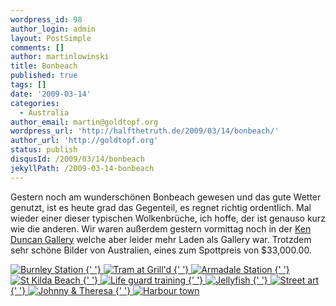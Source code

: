 ```yaml
---
wordpress_id: 98
author_login: admin
layout: PostSimple
comments: []
author: martinlowinski
title: Bonbeach
published: true
tags: []
date: '2009-03-14'
categories:
  - Australia
author_email: martin@goldtopf.org
wordpress_url: 'http://halfthetruth.de/2009/03/14/bonbeach/'
author_url: 'http://goldtopf.org'
status: publish
disqusId: /2009/03/14/bonbeach
jekyllPath: /2009-03-14-bonbeach
---
```


Gestern noch am wundersch&ouml;nen Bonbeach gewesen und das gute Wetter genutzt, ist es heute grad das Gegenteil, es regnet richtig ordentlich. Mal wieder einer dieser typischen Wolkenbr&uuml;che, ich hoffe, der ist genauso kurz wie die anderen.
Wir waren au&szlig;erdem gestern vormittag noch in der <a href="http://www.kenduncan.com/">Ken Duncan Gallery</a> welche aber leider mehr Laden als Gallery war. Trotzdem sehr sch&ouml;ne Bilder von Australien, eines zum Spottpreis von $33,000.00.

<div class="flickrset">
  <a
    title="Burnley Station"
    rel="lightbox[Australia]"
    href="http://farm4.static.flickr.com/3457/3406722538_f75cfe6ace.jpg"
  >
    <img src="//farm4.static.flickr.com/3457/3406722538_f75cfe6ace_s.jpg" alt="Burnley Station" />
  </a>
  <a
    title="Tram at Grill'd"
    rel="lightbox[Australia]"
    href="http://farm4.static.flickr.com/3615/3406717546_71eacc46e0.jpg"
  >
    {' '}
    <img src="//farm4.static.flickr.com/3615/3406717546_71eacc46e0_s.jpg" alt="Tram at Grill'd" />
  </a>
  <a
    title="Armadale Station"
    rel="lightbox[Australia]"
    href="http://farm4.static.flickr.com/3446/3405906109_a37e8d2937.jpg"
  >
    {' '}
    <img src="//farm4.static.flickr.com/3446/3405906109_a37e8d2937_s.jpg" alt="Armadale Station" />
  </a>
  <a
    title="St Kilda Beach"
    rel="lightbox[Australia]"
    href="http://farm4.static.flickr.com/3600/3406717304_fb5f03eece.jpg"
  >
    {' '}
    <img src="//farm4.static.flickr.com/3600/3406717304_fb5f03eece_s.jpg" alt="St Kilda Beach" />
  </a>
  <a
    title="Life guard training"
    rel="lightbox[Australia]"
    href="http://farm4.static.flickr.com/3476/3405905825_5a38fd9e5f.jpg"
  >
    {' '}
    <img
      src="//farm4.static.flickr.com/3476/3405905825_5a38fd9e5f_s.jpg"
      alt="Life guard training"
    />
  </a>
  <a
    title="Jellyfish"
    rel="lightbox[Australia]"
    href="http://farm4.static.flickr.com/3663/3406717040_8e031812d7.jpg"
  >
    {' '}
    <img src="//farm4.static.flickr.com/3663/3406717040_8e031812d7_s.jpg" alt="Jellyfish" />
  </a>
  <a
    title="Street art"
    rel="lightbox[Australia]"
    href="http://farm4.static.flickr.com/3549/3406716832_42f4a19aba.jpg"
  >
    {' '}
    <img src="//farm4.static.flickr.com/3549/3406716832_42f4a19aba_s.jpg" alt="Street art" />
  </a>
  <a
    title="Johnny &amp; Theresa"
    rel="lightbox[Australia]"
    href="http://farm4.static.flickr.com/3475/3406716686_3db8fb656c.jpg"
  >
    {' '}
    <img
      src="//farm4.static.flickr.com/3475/3406716686_3db8fb656c_s.jpg"
      alt="Johnny &amp; Theresa"
    />
  </a>
  <a
    title="Harbour town"
    rel="lightbox[Australia]"
    href="http://farm4.static.flickr.com/3598/3406716512_e2a5b4a194.jpg"
  >
    {' '}
    <img src="//farm4.static.flickr.com/3598/3406716512_e2a5b4a194_s.jpg" alt="Harbour town" />
  </a>
</div>
